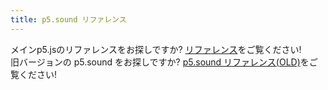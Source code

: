 ```yaml
---
title: p5.sound リファレンス
---
```


メインp5.jsのリファレンスをお探しですか? <a href="/reference/">リファレンス</a>をご覧ください!<br/>
旧バージョンの p5.sound をお探しですか? <a href="https://p5js-i18n-ja.pages.dev/ja/reference/#/libraries/p5.sound">p5.sound リファレンス(OLD)</a>をご覧ください!
